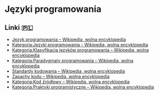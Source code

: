 # Języki programowania

## Linki 🇵🇱

- [Język programowania – Wikipedia, wolna encyklopedia](https://pl.wikipedia.org/wiki/J%C4%99zyk_programowania)
- [Kategoria:Języki programowania – Wikipedia, wolna encyklopedia](https://pl.wikipedia.org/wiki/Kategoria:J%C4%99zyki_programowania)
- [Kategoria:Klasyfikacja języków programowania – Wikipedia, wolna encyklopedia](https://pl.wikipedia.org/wiki/Kategoria:Klasyfikacja_j%C4%99zyk%C3%B3w_programowania)
- [Kategoria:Paradygmaty programowania – Wikipedia, wolna encyklopedia](https://pl.wikipedia.org/wiki/Kategoria:Paradygmaty_programowania)
- [Standardy kodowania – Wikipedia, wolna encyklopedia](https://pl.wikipedia.org/wiki/Standardy_kodowania)
- [Zapachy kodu – Wikipedia, wolna encyklopedia](https://pl.wikipedia.org/wiki/Zapachy_kodu)
- [Kategoria:Kod źródłowy – Wikipedia, wolna encyklopedia](https://pl.wikipedia.org/wiki/Kategoria:Kod_%C5%BAr%C3%B3d%C5%82owy)
- [Kategoria:Praktyki programistyczne – Wikipedia, wolna encyklopedia](https://pl.wikipedia.org/wiki/Kategoria:Praktyki_programistyczne)
